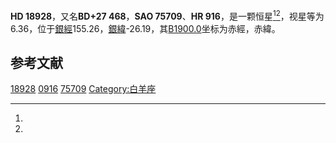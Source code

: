 {{Starbox begin
| name = HD 18928
}}
{{Starbox observe
| epoch = [[J2000.0|J2000.0]]
| constell = {{星座名待查}}<ref name=SIMBAD>{{cite web
 | url=http://simbad.u-strasbg.fr/simbad/sim-id?Ident=HR+916
 | title =Pulsating variable Star
 | publisher=Centre de Données astronomiques de Strasbourg
 | work=SIMBAD
 | accessdate=2012-07-13}}</ref><ref name=DATA>{{cite web
 | url=http://vizier.u-strasbg.fr/viz-bin/VizieR-5?-out.add=.&-source=5050&-corr=PK=HR&-out.max=9999&HR=916
 | title=VizieR Detailed Page
 | accessdate=2012-07-13
 | archive-date=2019-02-16
 | archive-url=https://web.archive.org/web/20190216094437/http://vizier.u-strasbg.fr/viz-bin/VizieR-5?-out.add=.&-source=5050&-corr=PK=HR&-out.max=9999&HR=916
 | dead-url=no
 }}</ref>
| 星官 = 
| ra = {{RA|3|3|30.3}}<ref name=SIMBAD /><ref name=DATA />
| dec = {{DEC|+28|16|11}}<ref name=SIMBAD /><ref name=DATA />
| appmag_v = 6.36<ref name=SIMBAD /><ref name=DATA />
}}
{{Starbox character
| class = F0V<ref name=SIMBAD /><ref name=DATA />
| b-v = <ref name=SIMBAD /><ref name=DATA />
| u-b = <ref name=SIMBAD /><ref name=DATA />
| r-i = <ref name=SIMBAD /><ref name=DATA />
| variable = 
}}
{{Starbox astrometry
| radial_v = 
| prop_mo_ra = 11
| parallax = 
| p_error = 
}}
{{Starbox catalog
| names =BD+27 468，[[SAO星表|SAO]] 75709，[[HD星表|HD]] 18928，[[HR星表|HR]] 916}}
{{Starbox reference |Simbad=HR+916}}
{{Starbox end}}

'''HD 18928'''，又名'''BD+27 468'''，'''SAO 75709'''、'''HR 916'''，是一颗恒星<ref name=SIMBAD /><ref name=DATA />，视星等为6.36，位于[[銀道座標系|銀經]]155.26，[[銀道座標系|銀緯]]-26.19，其[[B1900.0|B1900.0]]坐标为赤經{{RA|2|57|31.7}}，赤緯{{DEC|+27|-26.19|39}}。

== 参考文献 ==
{{reflist}}

{{star-stub}}

[[Category:HD和HDE天體|18928]]
[[Category:HR天體|0916]]
[[Category:SAO天體|75709]]
[[Category:白羊座|Category:白羊座]]
